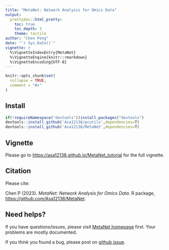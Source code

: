 ```yaml
---
title: "MetaNet: Network Analysis for Omics Data"
output: 
  prettydoc::html_pretty:
    toc: true
    toc_depth: 3
    theme: tactile
author: "Chen Peng"
date: "`r Sys.Date()`"
vignette: >
  %\VignetteIndexEntry{MetaNet}
  %\VignetteEngine{knitr::rmarkdown}
  %\VignetteEncoding{UTF-8}
---
```


```r
knitr::opts_chunk$set(
  collapse = TRUE,
  comment = "#>"
)
```

## Install

```r
if(!requireNamespace("devtools"))install.packages("devtools")
devtools::install_github('Asa12138/pcutils',dependencies=T)
devtools::install_github('Asa12138/MetaNet',dependencies=T)
```

## Vignette

Please go to <https://asa12138.github.io/MetaNet_tutorial> for the full vignette.

## Citation

Please cite:

Chen P (2023). _MetaNet: Network Analysis for Omics Data_. R package, <https://github.com/Asa12138/MetaNet>.

## Need helps?

If you have questions/issues, please visit
[MetaNet homepage](https://asa12138.github.io/MetaNet_tutorial) first.
Your problems are mostly documented. 

If you think you found a bug, please post on
[github issue](https://github.com/Asa12138/MetaNet/issues).
